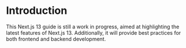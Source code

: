 # Introduction
This Next.js 13 guide is still a work in progress, aimed at highlighting the latest features of Next.js 13. Additionally, it will provide best practices for both frontend and backend development.
